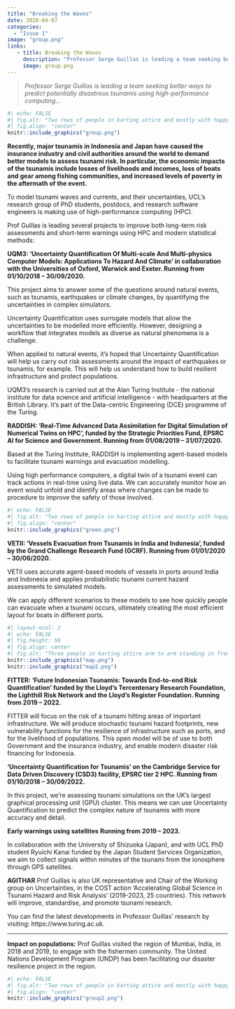 ```yaml
---
title: "Breaking the Waves"
date: 2020-04-07
categories:
  - "Issue 1"
image: "group.png" 
links: 
   - title: Breaking the Waves
     description: "Professor Serge Guillas is leading a team seeking better ways to predict potentially disastrous tsunamis using high-performance computing... " 
     image: group.png
---
```


> *Professor Serge Guillas is leading a team seeking better ways to predict potentially disastrous tsunamis using high-performance computing... *

```r
#| echo: FALSE
#| fig.alt: "Two rows of people in karting attire and mostly with happy faces."
#| fig.align: "center"
knitr::include_graphics("group.png")
```

**Recently, major tsunamis in Indonesia and Japan have caused the insurance industry and civil authorities around the world to demand better models to assess tsunami risk. In particular, the economic impacts of the tsunamis include losses of livelihoods and incomes, loss of boats and gear among fishing communities, and increased levels of poverty in the aftermath of the event.** 

To model tsunami waves and currents, and their uncertainties, UCL’s research group of PhD students, postdocs, and research software engineers is making use of high-performance computing (HPC).

Prof Guillas is leading several projects to improve both long-term risk assessments and short-term warnings using HPC and modern statistical methods:

**UQM3: ‘Uncertainty Quantification Of Multi-scale And Multi-physics Computer Models: Applications To Hazard And Climate’ in collaboration with the Universities of Oxford, Warwick and Exeter. Running from 01/10/2018 – 30/09/2020.** 

This project aims to answer some of the questions around natural events, such as tsunamis, earthquakes or climate changes, by quantifying the uncertainties in complex simulators. 

Uncertainty Quantification uses surrogate models that allow the uncertainties to be modelled more efficiently. However, designing a workflow that integrates models as diverse as natural phenomena is a challenge. 

When applied to natural events, it’s hoped that Uncertainty Quantification will help us carry out risk assessments around the impact of earthquakes or tsunamis, for example. This will help us understand how to build resilient infrastructure and protect populations.

UQM3’s research is carried out at the Alan Turing Institute - the national institute for data science and artificial intelligence - with headquarters at the British Library. It’s part of the Data-centric Engineering (DCE) programme of the Turing. 

**RADDISH: ‘Real-Time Advanced Data Assimilation for Digital Simulation of Numerical Twins on HPC’, funded by the Strategic Priorities Fund, EPSRC AI for Science and Government.
Running from 01/08/2019 – 31/07/2020.**

Based at the Turing Institute, RADDISH is implementing agent-based models to facilitate tsunami warnings and evacuation modelling. 

Using high performance computers, a digital twin of a tsunami event can track actions in real-time using live data. We can accurately monitor how an event would unfold and identify areas where changes can be made to procedure to improve the safety of those involved. 

```r
#| echo: FALSE
#| fig.alt: "Two rows of people in karting attire and mostly with happy faces."
#| fig.align: "center"
knitr::include_graphics("green.png")
```


**VETII: ‘Vessels Evacuation from Tsunamis in India and Indonesia’, funded by the Grand Challenge Research Fund (GCRF). Running from 01/01/2020 – 30/06/2020.**

VETII uses accurate agent-based models of vessels in ports around India and Indonesia and applies probabilistic tsunami current hazard assessments to simulated models. 

We can apply different scenarios to these models to see how quickly people can evacuate when a tsunami occurs, ultimately creating the most efficient layout for boats in different ports. 

```r
#| layout-ncol: 2
#| echo: FALSE
#| fig.height: 50
#| fig.align: center
#| fig.alt: "Three people in karting attire arm to arm standing in front of a sign that saus Team Sport #1 in UK Indoor Karting"
knitr::include_graphics("map.png")
knitr::include_graphics("map2.png")
```

**FITTER: ‘Future Indonesian Tsunamis: Towards End-to-end Risk Quantification’ funded by the Lloyd's Tercentenary Research Foundation, the Lighthill Risk Network and the Lloyd’s Register Foundation. Running from 2019 – 2022.** 

FITTER will focus on the risk of a tsunami hitting areas of important infrastructure. We will produce stochastic tsunami hazard footprints, new vulnerability functions for the resilience of infrastructure such as ports, and for the livelihood of populations. This open model will be of use to both Government and the insurance industry, and enable modern disaster risk financing for Indonesia.

**‘Uncertainty Quantification for Tsunamis’ on the Cambridge Service for Data Driven Discovery (CSD3) facility, EPSRC tier 2 HPC. Running from 01/10/2018 – 30/09/2022.** 

In this project, we’re assessing tsunami simulations on the UK’s largest graphical processing unit (GPU) cluster. This means we can use Uncertainty Quantification to predict the complex nature of tsunamis with more accuracy and detail. 

**Early warnings using satellites** 
**Running from 2019 – 2023.**

In collaboration with the University of Shizuoka (Japan), and with UCL PhD student Ryuichi Kanai funded by the Japan Student Services Organization, we aim to collect signals within minutes of the tsunami from the ionosphere through GPS satellites. 

**AGITHAR**
Prof Guillas is also UK representative and Chair of the Working group on Uncertainties, in the COST action ‘Accelerating Global Science in Tsunami Hazard and Risk Analysis’ (2019-2023, 25 countries). This network will improve, standardise, and promote tsunami research.  

You can find the latest developments in Professor Guillas’ research by visiting: https://www.turing.ac.uk. 

---

**Impact on populations:**
Prof Guillas visited the region of Mumbai, India, in 2018 and 2019, to engage with the fishermen community. The United Nations Development Program (UNDP) has been facilitating our disaster resilience project in the region.

```r
#| echo: FALSE
#| fig.alt: "Two rows of people in karting attire and mostly with happy faces."
#| fig.align: "center"
knitr::include_graphics("group2.png")
```

